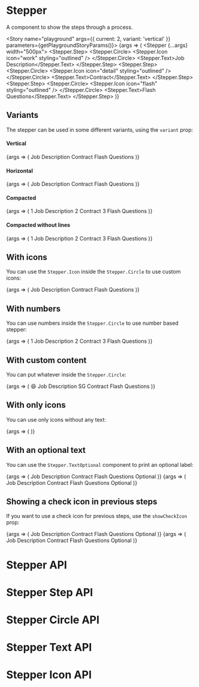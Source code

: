 

<Meta title="Components/Stepper" component={Stepper} />

# Stepper

A component to show the steps through a process.

<Story name="playground" args={{ current: 2, variant: 'vertical' }} parameters={getPlaygroundStoryParams()}>
	{args => (
		<Stepper {...args} width="500px">
			<Stepper.Step>
				<Stepper.Circle>
					<Stepper.Icon icon="work" styling="outlined" />
				</Stepper.Circle>
				<Stepper.Text>Job Description</Stepper.Text>
			</Stepper.Step>
			<Stepper.Step>
				<Stepper.Circle>
					<Stepper.Icon icon="detail" styling="outlined" />
				</Stepper.Circle>
				<Stepper.Text>Contract</Stepper.Text>
			</Stepper.Step>
			<Stepper.Step>
				<Stepper.Circle>
					<Stepper.Icon icon="flash" styling="outlined" />
				</Stepper.Circle>
				<Stepper.Text>Flash Questions</Stepper.Text>
			</Stepper.Step>
		</Stepper>
	)}
</Story>

## Variants

The stepper can be used in some different variants, using the `variant` prop:

#### Vertical

<Canvas>
	<Story name="vertical" decorators={[StepperDecorator]} parameters={getFixedStoryParams()}>
		{args => (
			<Stepper {...args} variant="vertical">
				<Stepper.Step>
					<Stepper.Circle>
						<Stepper.Icon icon="work" styling="outlined" />
					</Stepper.Circle>
					<Stepper.Text>Job Description</Stepper.Text>
				</Stepper.Step>
				<Stepper.Step>
					<Stepper.Circle>
						<Stepper.Icon icon="detail" styling="outlined" />
					</Stepper.Circle>
					<Stepper.Text>Contract</Stepper.Text>
				</Stepper.Step>
				<Stepper.Step>
					<Stepper.Circle>
						<Stepper.Icon icon="flash" styling="outlined" />
					</Stepper.Circle>
					<Stepper.Text>Flash Questions</Stepper.Text>
				</Stepper.Step>
			</Stepper>
		)}
	</Story>
</Canvas>

#### Horizontal

<Canvas>
	<Story name="horizontal" decorators={[StepperDecorator]} parameters={getFixedStoryParams()}>
		{args => (
			<Stepper {...args} variant="horizontal">
				<Stepper.Step>
					<Stepper.Circle>
						<Stepper.Icon icon="work" styling="outlined" />
					</Stepper.Circle>
					<Stepper.Text>Job Description</Stepper.Text>
				</Stepper.Step>
				<Stepper.Step>
					<Stepper.Circle>
						<Stepper.Icon icon="detail" styling="outlined" />
					</Stepper.Circle>
					<Stepper.Text>Contract</Stepper.Text>
				</Stepper.Step>
				<Stepper.Step>
					<Stepper.Circle>
						<Stepper.Icon icon="flash" styling="outlined" />
					</Stepper.Circle>
					<Stepper.Text>Flash Questions</Stepper.Text>
				</Stepper.Step>
			</Stepper>
		)}
	</Story>
</Canvas>

#### Compacted

<Canvas>
	<Story name="compacted" decorators={[StepperDecorator]} parameters={getFixedStoryParams()}>
		{args => (
			<Stepper {...args} variant="compacted">
				<Stepper.Step>
					<Stepper.Circle>1</Stepper.Circle>
					<Stepper.Text>Job Description</Stepper.Text>
				</Stepper.Step>
				<Stepper.Step>
					<Stepper.Circle>2</Stepper.Circle>
					<Stepper.Text>Contract</Stepper.Text>
				</Stepper.Step>
				<Stepper.Step>
					<Stepper.Circle>3</Stepper.Circle>
					<Stepper.Text>Flash Questions</Stepper.Text>
				</Stepper.Step>
			</Stepper>
		)}
	</Story>
</Canvas>

#### Compacted without lines

<Canvas>
	<Story name="compacted without lines" decorators={[StepperDecorator]} parameters={getFixedStoryParams()}>
		{args => (
			<Stepper {...args} variant="compacted-no-line">
				<Stepper.Step>
					<Stepper.Circle>1</Stepper.Circle>
					<Stepper.Text>Job Description</Stepper.Text>
				</Stepper.Step>
				<Stepper.Step>
					<Stepper.Circle>2</Stepper.Circle>
					<Stepper.Text>Contract</Stepper.Text>
				</Stepper.Step>
				<Stepper.Step>
					<Stepper.Circle>3</Stepper.Circle>
					<Stepper.Text>Flash Questions</Stepper.Text>
				</Stepper.Step>
			</Stepper>
		)}
	</Story>
</Canvas>

## With icons

You can use the `Stepper.Icon` inside the `Stepper.Circle` to use custom icons:

<Canvas>
	<Story name="with icons" decorators={[StepperDecorator]} parameters={getFixedStoryParams()}>
		{args => (
			<Stepper {...args}>
				<Stepper.Step>
					<Stepper.Circle>
						<Stepper.Icon icon="work" styling="outlined" />
					</Stepper.Circle>
					<Stepper.Text>Job Description</Stepper.Text>
				</Stepper.Step>
				<Stepper.Step>
					<Stepper.Circle>
						<Stepper.Icon icon="detail" styling="outlined" />
					</Stepper.Circle>
					<Stepper.Text>Contract</Stepper.Text>
				</Stepper.Step>
				<Stepper.Step>
					<Stepper.Circle>
						<Stepper.Icon icon="flash" styling="outlined" />
					</Stepper.Circle>
					<Stepper.Text>Flash Questions</Stepper.Text>
				</Stepper.Step>
			</Stepper>
		)}
	</Story>
</Canvas>

## With numbers

You can use numbers inside the `Stepper.Circle` to use number based stepper:

<Canvas>
	<Story name="with numbers" decorators={[StepperDecorator]} parameters={getFixedStoryParams()}>
		{args => (
			<Stepper {...args}>
				<Stepper.Step>
					<Stepper.Circle>1</Stepper.Circle>
					<Stepper.Text>Job Description</Stepper.Text>
				</Stepper.Step>
				<Stepper.Step>
					<Stepper.Circle>2</Stepper.Circle>
					<Stepper.Text>Contract</Stepper.Text>
				</Stepper.Step>
				<Stepper.Step>
					<Stepper.Circle>3</Stepper.Circle>
					<Stepper.Text>Flash Questions</Stepper.Text>
				</Stepper.Step>
			</Stepper>
		)}
	</Story>
</Canvas>

## With custom content

You can put whatever inside the `Stepper.Circle`:

<Canvas>
	<Story name="with custom content" decorators={[StepperDecorator]} parameters={getFixedStoryParams()}>
		{args => (
			<Stepper {...args}>
				<Stepper.Step>
					<Stepper.Circle>
						<Text aspectSize="s">😄</Text>
					</Stepper.Circle>
					<Stepper.Text>Job Description</Stepper.Text>
				</Stepper.Step>
				<Stepper.Step>
					<Stepper.Circle>
						<Text aspectSize="xs">SG</Text>
					</Stepper.Circle>
					<Stepper.Text>Contract</Stepper.Text>
				</Stepper.Step>
				<Stepper.Step>
					<Stepper.Circle>
						<Stepper.Icon icon="flash" styling="outlined" />
					</Stepper.Circle>
					<Stepper.Text>Flash Questions</Stepper.Text>
				</Stepper.Step>
			</Stepper>
		)}
	</Story>
</Canvas>

## With only icons

You can use only icons without any text:

<Canvas>
	<Story name="only icons" decorators={[StepperDecorator]} parameters={getFixedStoryParams()}>
		{args => (
			<Stepper {...args}>
				<Stepper.Step>
					<Stepper.Circle>
						<Stepper.Icon icon="work" styling="outlined" />
					</Stepper.Circle>
				</Stepper.Step>
				<Stepper.Step>
					<Stepper.Circle>
						<Stepper.Icon icon="detail" styling="outlined" />
					</Stepper.Circle>
				</Stepper.Step>
				<Stepper.Step>
					<Stepper.Circle>
						<Stepper.Icon icon="flash" styling="outlined" />
					</Stepper.Circle>
				</Stepper.Step>
			</Stepper>
		)}
	</Story>
</Canvas>

## With an optional text

You can use the `Stepper.TextOptional` component to print an optional label:

<Canvas>
	<Story name="with optional text vertical" decorators={[StepperDecorator]} parameters={getFixedStoryParams()}>
		{args => (
			<Stepper {...args}>
				<Stepper.Step>
					<Stepper.Circle>
						<Stepper.Icon icon="work" styling="outlined" />
					</Stepper.Circle>
					<Stepper.Text>Job Description</Stepper.Text>
				</Stepper.Step>
				<Stepper.Step>
					<Stepper.Circle>
						<Stepper.Icon icon="detail" styling="outlined" />
					</Stepper.Circle>
					<Stepper.Text>Contract</Stepper.Text>
				</Stepper.Step>
				<Stepper.Step>
					<Stepper.Circle>
						<Stepper.Icon icon="flash" styling="outlined" />
					</Stepper.Circle>
					<Flex flexDirection="column">
						<Stepper.Text>Flash Questions</Stepper.Text>
						<Stepper.TextOptional>Optional</Stepper.TextOptional>
					</Flex>
				</Stepper.Step>
			</Stepper>
		)}
	</Story>
</Canvas>

<Canvas>
	<Story name="with optional text horizontal" decorators={[StepperDecorator]} parameters={getFixedStoryParams()}>
		{args => (
			<Stepper {...args} variant="horizontal">
				<Stepper.Step>
					<Stepper.Circle>
						<Stepper.Icon icon="work" styling="outlined" />
					</Stepper.Circle>
					<Stepper.Text>Job Description</Stepper.Text>
				</Stepper.Step>
				<Stepper.Step>
					<Stepper.Circle>
						<Stepper.Icon icon="detail" styling="outlined" />
					</Stepper.Circle>
					<Stepper.Text>Contract</Stepper.Text>
				</Stepper.Step>
				<Stepper.Step>
					<Stepper.Circle>
						<Stepper.Icon icon="flash" styling="outlined" />
					</Stepper.Circle>
					<Flex flexDirection="column">
						<Stepper.Text>Flash Questions</Stepper.Text>
						<Stepper.TextOptional>Optional</Stepper.TextOptional>
					</Flex>
				</Stepper.Step>
			</Stepper>
		)}
	</Story>
</Canvas>

## Showing a check icon in previous steps

If you want to use a check icon for previous steps, use the `showCheckIcon` prop:

<Canvas>
	<Story name="with check icon vertical" decorators={[StepperDecorator]} parameters={getFixedStoryParams()}>
		{args => (
			<Stepper {...args} showCheckIcon>
				<Stepper.Step>
					<Stepper.Circle>
						<Stepper.Icon icon="work" styling="outlined" />
					</Stepper.Circle>
					<Stepper.Text>Job Description</Stepper.Text>
				</Stepper.Step>
				<Stepper.Step>
					<Stepper.Circle>
						<Stepper.Icon icon="detail" styling="outlined" />
					</Stepper.Circle>
					<Stepper.Text>Contract</Stepper.Text>
				</Stepper.Step>
				<Stepper.Step>
					<Stepper.Circle>
						<Stepper.Icon icon="flash" styling="outlined" />
					</Stepper.Circle>
					<Flex flexDirection="column">
						<Stepper.Text>Flash Questions</Stepper.Text>
						<Stepper.TextOptional>Optional</Stepper.TextOptional>
					</Flex>
				</Stepper.Step>
			</Stepper>
		)}
	</Story>
</Canvas>

<Canvas>
	<Story name="with check icon horizontal" decorators={[StepperDecorator]} parameters={getFixedStoryParams()}>
		{args => (
			<Stepper {...args} showCheckIcon variant="horizontal">
				<Stepper.Step>
					<Stepper.Circle>
						<Stepper.Icon icon="work" styling="outlined" />
					</Stepper.Circle>
					<Stepper.Text>Job Description</Stepper.Text>
				</Stepper.Step>
				<Stepper.Step>
					<Stepper.Circle>
						<Stepper.Icon icon="detail" styling="outlined" />
					</Stepper.Circle>
					<Stepper.Text>Contract</Stepper.Text>
				</Stepper.Step>
				<Stepper.Step>
					<Stepper.Circle>
						<Stepper.Icon icon="flash" styling="outlined" />
					</Stepper.Circle>
					<Flex flexDirection="column">
						<Stepper.Text>Flash Questions</Stepper.Text>
						<Stepper.TextOptional>Optional</Stepper.TextOptional>
					</Flex>
				</Stepper.Step>
			</Stepper>
		)}
	</Story>
</Canvas>

# Stepper API

<ArgsTable of={Stepper} />

# Stepper Step API

<ArgsTable of={Stepper.Step} />

# Stepper Circle API

<ArgsTable of={Stepper.Circle} />

# Stepper Text API

<ArgsTable of={Stepper.Text} />

# Stepper Icon API

<ArgsTable of={Stepper.Icon} />
